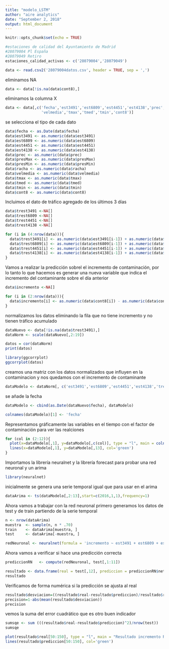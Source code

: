 ```yaml
---
title: "modelo_LSTM"
author: "aire analytics"
date: "September 2, 2018"
output: html_document
---
```


```r
knitr::opts_chunk$set(echo = TRUE)
```

```r
#estaciones de calidad del Ayuntamiento de Madrid
#28079004 Pl España
#28079049 Retiro
estaciones_calidad_activas <- c('28079004','28079049')

```

```r
data <- read.csv2('28079004datos.csv', header = TRUE, sep = ',')
```
eliminamos NA
```r
data <- data[!is.na(data$cont8),]
```
eliminamos la columna X

```r
data <- data[,c('fecha','est3491','est6809','est4451','est4138','prec','presMax','presMin','racha',
                'velmedia','tmax','tmed','tmin','cont8')]
```

se selecciona el tipo de cada dato
```r
data$fecha <- as.Date(data$fecha)
data$est3491 <- as.numeric(data$est3491)
data$est6809 <- as.numeric(data$est6809)
data$est4451 <- as.numeric(data$est4451)
data$est4138 <- as.numeric(data$est4138)
data$prec <- as.numeric(data$prec)
data$presMax <- as.numeric(data$presMax)
data$presMin <- as.numeric(data$presMin)
data$racha <- as.numeric(data$racha)
data$velmedia <- as.numeric(data$velmedia)
data$tmax <- as.numeric(data$tmax)
data$tmed <- as.numeric(data$tmed)
data$tmin <- as.numeric(data$tmin)
data$cont8 <- as.numeric(data$cont8)

```

Incluimos el dato de tráfico agregado de los últimos 3 días
```r
data$trest3491 <-NA[]
data$trest6809 <-NA[]
data$trest4451 <-NA[]
data$trest4138 <-NA[]
```

```r
for (i in (4:nrow(data))){
  data$trest3491[i] <- as.numeric(data$est3491[i-1]) + as.numeric(data$est3491[i-2]) + as.numeric(data$est3491[i-3])
  data$trest6809[i] <- as.numeric(data$est6809[i-1]) + as.numeric(data$est6809[i-2]) + as.numeric(data$est6809[i-3])
  data$trest4451[i] <- as.numeric(data$est4451[i-1]) + as.numeric(data$est4451[i-2]) + as.numeric(data$est4451[i-3])
  data$trest4138[i] <- as.numeric(data$est4138[i-1]) + as.numeric(data$est4138[i-2]) + as.numeric(data$est4138[i-3])
}
```


Vamos a realizar la predicción sobrel el incremento de contaminación, por lo tanto lo que hacemos es generar una nueva variable que indica el incremento del contaminante sobre el día anterior

```r
data$incremento <-NA[]
```

```r
for (i in (2:nrow(data))){
  data$incremento[i] <- as.numeric(data$cont8[i]) - as.numeric(data$cont8[i-1])
}
```


normalizamos los datos eliminando la fila que no tiene incremento y no tienen tráfico acumulado
```r
dataNuevo <- data[!is.na(data$trest3491),]
dataNorm <- scale(dataNuevo[,2:19])
```

```r
datos = cor(dataNorm)
print(datos)
```
```r
library(ggcorrplot)
ggcorrplot(datos)
```

creamos una matriz con los datos normalizados que influyen en la contaminacion y nos quedamos con el incremento de contaminante
```r
dataModelo <- dataNorm[, c('est3491','est6809','est4451','est4138','trest3491','trest6809','trest4451','trest4138','prec','velmedia','cont8','incremento')]

```
se añade la fecha
```r
dataModelo <- cbind(as.Date(dataNuevo$fecha), dataModelo) 
```

```r
colnames(dataModelo)[1] <- 'fecha'
```

Representamos gráficamente las variables en el tiempo con el factor de contaminación para ver las realciones
```r
for (col in (2:12)){
  plot(x=dataModelo[,1], y=dataModelo[,c(col)], type = "l", main = colnames(dataModelo)[col], col='blue')
  lines(x=dataModelo[,1], y=dataModelo[,13], col='green')
}
```

Importamos la librería neuralnet y la librería forecast para probar una red neuronal y un arima
```r
library(neuralnet)
```
inicialmente se genera una serie temporal igual que para usar en el arima
```r
dataArima <- ts(dataModelo[,2:13],start=c(2016,1,1),frequency=1)
```
Ahora vamos a trabajar con la red neuronal
primero generamos los datos de test y de train partiendo de la serie temporal
```r
n <- nrow(dataArima)
muestra  <- sample(n, n * .70)
train    <- dataArima[muestra, ]
test     <- dataArima[-muestra, ]
```

```r
redNeuronal <- neuralnet(formula = 'incremento ~ est3491 + est6809 + est4451 + est4138 + trest3491 + trest6809 + trest4451 + trest4138 + prec + velmedia + cont8' ,data=train,  hidden=c(7,5), threshold=0.05)
```

Ahora vamos a verificar si hace una predicción correcta

```r
prediccionRN   <- compute(redNeuronal, test[,1:11])
```

```r
resultado <- data.frame(real = test[,12], prediccion = prediccionRN$net.result)
resultado
```

Verificamos de forma numérica si la predicción se ajusta al real
```r
resultado$desviacion=((resultado$real-resultado$prediccion)/resultado$real)
precision=1-abs(mean(resultado$desviacion))
precision
```
vemos la suma del error cuadrático que es otro buen indicador
```r
sumsqe <- sum (((resultado$real-resultado$prediccion)^2)/nrow(test))
sumsqe
```

```r
plot(resultado$real[50:150], type = "l", main = "Resultado incremento RN", col='blue')
lines(resultado$prediccion[50:150], col='green')
```


